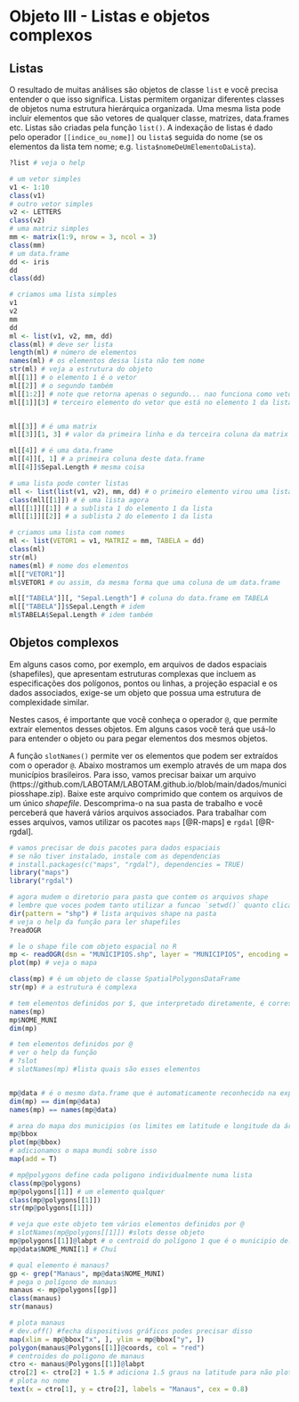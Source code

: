 # Objeto III - Listas e objetos complexos {#lista-objcompl}

## Listas {#listas}

O resultado de muitas análises são objetos de classe `list` e você precisa entender o que isso significa.
Listas permitem organizar diferentes classes de objetos numa estrutura hierárquica organizada.
Uma mesma lista pode incluir elementos que são vetores de qualquer classe, matrizes, data.frames etc.
Listas são criadas pela função `list()`.
A indexação de listas é dado pelo operador `[[indice_ou_nome]]` ou `lista$` seguida do nome (se os elementos da lista tem nome; e.g. `lista$nomeDeUmElementoDaLista`).  

```r
?list # veja o help
```


```r
# um vetor simples
v1 <- 1:10
class(v1)
# outro vetor simples
v2 <- LETTERS
class(v2)
# uma matriz simples
mm <- matrix(1:9, nrow = 3, ncol = 3)
class(mm)
# um data.frame
dd <- iris
dd
class(dd)

# criamos uma lista simples
v1
v2
mm
dd
ml <- list(v1, v2, mm, dd)
class(ml) # deve ser lista
length(ml) # número de elementos
names(ml) # os elementos dessa lista não tem nome
str(ml) # veja a estrutura do objeto
ml[[1]] # o elemento 1 é o vetor
ml[[2]] # o segundo também
ml[[1:2]] # note que retorna apenas o segundo... nao funciona como vetor para pegar mais de um elemento, pois a estrutura é complexa
ml[[1]][3] # terceiro elemento do vetor que está no elemento 1 da lista


ml[[3]] # é uma matrix
ml[[3]][1, 3] # valor da primeira linha e da terceira coluna da matrix que o objeto 2 da lista

ml[[4]] # é uma data.frame
ml[[4]][, 1] # a primeira coluna deste data.frame
ml[[4]]$Sepal.Length # mesma coisa

# uma lista pode conter listas
mll <- list(list(v1, v2), mm, dd) # o primeiro elemento virou uma lista com dois vetores
class(mll[[1]]) # é uma lista agora
mll[[1]][[1]] # a sublista 1 do elemento 1 da lista
mll[[1]][[2]] # a sublista 2 do elemento 1 da lista

# criamos uma lista com nomes
ml <- list(VETOR1 = v1, MATRIZ = mm, TABELA = dd)
class(ml)
str(ml)
names(ml) # nome dos elementos
ml[["VETOR1"]]
ml$VETOR1 # ou assim, da mesma forma que uma coluna de um data.frame

ml[["TABELA"]][, "Sepal.Length"] # coluna do data.frame em TABELA
ml[["TABELA"]]$Sepal.Length # idem
ml$TABELA$Sepal.Length # idem também
```


## Objetos complexos {#obj-complexos}

Em alguns casos como, por exemplo, em arquivos de dados espaciais (shapefiles), que apresentam estruturas complexas que incluem as especificações dos polígonos, pontos ou linhas, a projeção espacial e os dados associados, exige-se um objeto que possua uma estrutura de complexidade similar.  

Nestes casos, é importante que você conheça o operador `@`, que permite extrair elementos desses objetos.
Em alguns casos você terá que usá-lo para entender o objeto ou para pegar elementos dos mesmos objetos.  

A função `slotNames()` permite ver os elementos que podem ser extraídos com o operador `@`.
Abaixo mostramos um exemplo através de um mapa dos municípios brasileiros.
Para isso, vamos precisar baixar um arquivo (https://github.com/LABOTAM/LABOTAM.github.io/blob/main/dados/municipiosshape.zip).
Baixe este arquivo comprimido que contem os arquivos de um único *shapefile*.
Descomprima-o na sua pasta de trabalho e você perceberá que haverá vários arquivos associados.
Para trabalhar com esses arquivos, vamos utilizar os pacotes `maps` [@R-maps] e `rgdal` [@R-rgdal].  

```r
# vamos precisar de dois pacotes para dados espaciais
# se não tiver instalado, instale com as dependencias
# install.packages(c("maps", "rgdal"), dependencies = TRUE)
library("maps")
library("rgdal")

# agora mudem o diretorio para pasta que contem os arquivos shape
# lembre que voces podem tanto utilizar a funcao `setwd()` quanto clicar em Ferramentas/Tools na barra de opcoes do RStudio para mudar o diretorio de trabalho
dir(pattern = "shp") # lista arquivos shape na pasta
# veja o help da função para ler shapefiles
?readOGR

# le o shape file com objeto espacial no R
mp <- readOGR(dsn = "MUNICIPIOS.shp", layer = "MUNICIPIOS", encoding = "UTF-8")
plot(mp) # veja o mapa

class(mp) # é um objeto de classe SpatialPolygonsDataFrame
str(mp) # a estrutura é complexa

# tem elementos definidos por $, que interpretado diretamente, é corresponde a um data.frame que é o dado associado à cada polígono no arquivo (attribute table do shapefile).
names(mp)
mp$NOME_MUNI
dim(mp)

# tem elementos definidos por @
# ver o help da função
# ?slot
# slotNames(mp) #lista quais são esses elementos


mp@data # é o mesmo data.frame que é automaticamente reconhecido na expressão acima
dim(mp) == dim(mp@data)
names(mp) == names(mp@data)

# area do mapa dos municipios (os limites em latitude e longitude da área)
mp@bbox
plot(mp@bbox)
# adicionamos o mapa mundi sobre isso
map(add = T)

# mp@polygons define cada poligono individualmente numa lista
class(mp@polygons)
mp@polygons[[1]] # um elemento qualquer
class(mp@polygons[[1]])
str(mp@polygons[[1]])

# veja que este objeto tem vários elementos definidos por @
# slotNames(mp@polygons[[1]]) #slots desse objeto
mp@polygons[[1]]@labpt # o centroid do polígono 1 que é o municipio de:
mp@data$NOME_MUNI[1] # Chuí

# qual elemento é manaus?
gp <- grep("Manaus", mp@data$NOME_MUNI)
# pega o polígono de manaus
manaus <- mp@polygons[[gp]]
class(manaus)
str(manaus)

# plota manaus
# dev.off() #fecha dispositivos gráficos podes precisar disso
map(xlim = mp@bbox["x", ], ylim = mp@bbox["y", ])
polygon(manaus@Polygons[[1]]@coords, col = "red")
# centroides do poligono de manaus
ctro <- manaus@Polygons[[1]]@labpt
ctro[2] <- ctro[2] + 1.5 # adiciona 1.5 graus na latitude para não plotar sobre o poligono do municipio
# plota no nome
text(x = ctro[1], y = ctro[2], labels = "Manaus", cex = 0.8)
```

